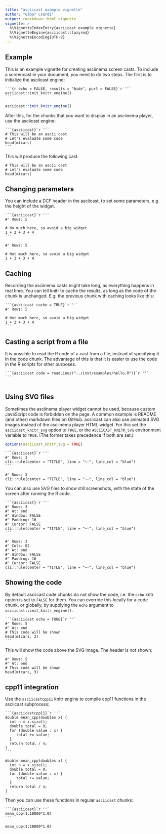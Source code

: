 ```yaml
---
title: "asciicast example vignette"
author: "Gábor Csárdi"
output: rmarkdown::html_vignette
vignette: >
  %\VignetteIndexEntry{asciicast example vignette}
  %\VignetteEngine{asciicast::lazyrmd}
  %\VignetteEncoding{UTF-8}
---
```


## Example

This is an example vignette for creating asciinema screen casts.
To include a screencast in your document, you need to do two steps.
The first is to initialize the asciicast engine:

````
```{r echo = FALSE, results = "hide", purl = FALSE}`r ''`
asciicast::init_knitr_engine()
```
````

```r
asciicast::init_knitr_engine()
```

After this, for the chunks that you want to display in an asciinema
player, use the asciicast engine:

````
```{asciicast}`r ''`
# This will be an ascii cast
# Let's evaluate some code
head(mtcars)
```
````

This will produce the following cast:

```asciicast
# This will be an ascii cast
# Let's evaluate some code
head(mtcars)
```

## Changing parameters

You can include a DCF header in the asciicast, to set some parameters, e.g.
the height of the widget.

````
```{asciicast}`r ''`
#' Rows: 5

# No much here, so avoid a big widget
1 + 2 + 3 + 4
```
````

```asciicast
#' Rows: 5

# Not much here, so avoid a big widget
1 + 2 + 3 + 4
```

## Caching

Recording the asciinema casts might take long, as everything happens
in real time. You can tell knitr to cache the results, as long as the
code of the chunk is unchanged. E.g. the previous chunk with caching
looks like this:

````
```{asciicast cache = TRUE}`r ''`
#' Rows: 5

# Not much here, so avoid a big widget
1 + 2 + 3 + 4
```
````

## Casting a script from a file

It is possible to read the R code of a cast from a file, instead of
specifying it in the code chunk. The advantage of this is that it is easier
to use the code in the R scripts for other purposes.

````
```{asciicast code = readLines("../inst/examples/hello.R")}`r ''`
```
````

```asciicast
```

## Using SVG files

Sometimes the asciinema player widget cannot be used, because custom
JavaScript code is forbidden on the page. A common example is README
(and other) markdown files on GitHub. acsiicast can also use animated SVG
images instead of the asciinema player HTML widget. For this set the
`asciicast_knitr_svg` option to `TRUE`, or the `ASCIICAST_KNITR_SVG`
environment variable to `TRUE`. (The former takes precedence if both are
set.)

```r
options(asciicast_knitr_svg = TRUE)
```

````
```{asciicast}`r ''`
#' Rows: 3
cli::rule(center = "TITLE", line = "~-", line_col = "blue")
```
````

```asciicast
#' Rows: 3
cli::rule(center = "TITLE", line = "~-", line_col = "blue")
```

You can also use SVG files to show still screenshots, with the state of
the screen after running the R code.

````
```{asciicast}`r ''`
#' Rows: 3
#' At: end
#' Window: FALSE
#' Padding: 10
#' Cursor: FALSE
cli::rule(center = "TITLE", line = "~-", line_col = "blue")
```
````

```asciicast
#' Rows: 3
#' Cols: 82
#' At: end
#' Window: FALSE
#' Padding: 10
#' Cursor: FALSE
cli::rule(center = "TITLE", line = "~-", line_col = "blue")
```

## Showing the code

By default asciicast code chunks do not show the code, i.e. the `echo`
kntr option is set to `FALSE` for them. You can override this locally
for a code chunk, or globally, by supplying the `echo` argument to
`asciicast::init_knitr_engine()`.

````
```{asciicast echo = TRUE}`r ''`
#' Rows: 5
#' At: end
# This code will be shown
head(mtcars, 3)
```
````

This will show the code above the SVG image. The header is not shown:

```asciicast
#' Rows: 5
#' At: end
# This code will be shown
head(mtcars, 3)
```

## cpp11 integration

Use the `asciicastcpp11` knitr engine to compile cpp11 functions in the
asciicast subprocess:

````
```{asciicastcpp11}`r ''`
double mean_cpp(doubles x) {
  int n = x.size();
  double total = 0;
  for (double value : x) {
     total += value;
  }
  return total / n;
}
```
````

```asciicastcpp11
double mean_cpp(doubles x) {
  int n = x.size();
  double total = 0;
  for (double value : x) {
     total += value;
  }
  return total / n;
}
```

Then you can use these functions in regular `asciicast` chunks:

````
```{asciicast}`r ''`
mean_cpp(1:10000*1.0)
```
````

```asciicast
mean_cpp(1:10000*1.0)
```
